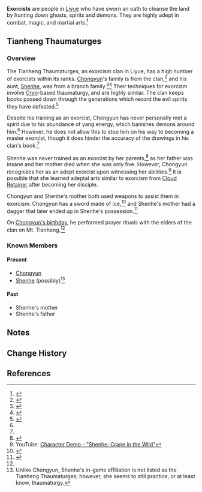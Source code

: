 {{Stub|Needs more fleshing out (any info from Chongyun's hangout? more relation to adepti arts as mentioned on [[Mystic Arts in Teyvat]]?) and references}}
{{Terminology Infobox
|type         = Lore
|region       = Liyue
}}
'''Exorcists''' are people in [[Liyue]] who have sworn an oath to cleanse the land by hunting down ghosts, spirits and demons. They are highly adept in combat, magic, and martial arts.<ref name="Chongyun Details">{{Ref/CS|Chongyun|Character Details}}</ref>

==Tianheng Thaumaturges==
===Overview===
{{Quote|Heart be pure, evil be erased. Mind be purged, world be saved.|Mantra<ref>{{Ref/VO|Chongyun|Chat: Mantras}}</ref><ref>{{Ref/VO|Shenhe|Chat: Motto}}</ref>}}
The Tianheng Thaumaturges, an exorcism clan in Liyue, has a high number of exorcists within its ranks. [[Chongyun]]'s family is from the clan,<ref name="My Family Say">{{Ref/Mail|Mail/My Family Say... (2022-09-07)}}</ref> and his aunt, [[Shenhe]], was from a branch family.<ref>{{Ref/CS|Shenhe|Character Details}}</ref><ref>{{Ref/Quest|Bygones Times Like Dust Passing|q='''Yun Jin:''' I came to Mt. Tianheng once with my father as a child. [...] No wonder the legend of "The Divine Damsel of Devastation" is said to have taken place here.}}</ref> Their techniques for exorcism involve [[Cryo]]-based thaumaturgy, and are highly similar.{{Cite}} The clan keeps books passed down through the generations which record the evil spirits they have defeated.<ref name="Field Guide">{{Ref/CS|Chongyun|Field Guide to Demons and Beasts}}</ref>

Despite his training as an exorcist, Chongyun has never personally met a spirit due to his abundance of yang energy, which banishes demons around him.<ref name="Chongyun Details" /> However, he does not allow this to stop him on his way to becoming a master exorcist, though it does hinder the accuracy of the drawings in his clan's book.<ref name="Field Guide" />

Shenhe was never trained as an exorcist by her parents,<ref>{{Ref/CS|Shenhe|Vision}}</ref> as her father was insane and her mother died when she was only five. However, Chongyun recognizes her as an adept exorcist upon witnessing her abilities.<ref>YouTube: [https://youtu.be/piiSGbsxMRQ Character Demo - "Shenhe: Crane in the Wild"]</ref> It is possible that she learned adeptal arts similar to exorcism from [[Cloud Retainer]] after becoming her disciple.

Chongyun and Shenhe's mother both used weapons to assist them in exorcism. Chongyun has a sword made of ice,<ref>{{Ref/Item|Chongyun: Spirit Blade}}</ref> and Shenhe's mother had a dagger that later ended up in Shenhe's possession.<ref>{{Ref/CS|Shenhe|Character Story 3}}</ref>

On [[Birthday/Chongyun|Chongyun's birthday]], he performed prayer rituals with the elders of the clan on Mt. Tianheng.<ref name="My Family Say" />

===Known Members===
====Present====
* [[Chongyun]]
* [[Shenhe]] (possibly)<ref group="Note">Unlike Chongyun, Shenhe's in-game affiliation is not listed as the Tianheng Thaumaturges; however, she seems to still practice, or at least know, thaumaturgy.</ref>

====Past====
* Shenhe's mother
* Shenhe's father

==Notes==
{{Reflist|note=1}}

==Change History==
{{Change History|introduced=1.0}}

==References==
{{Reflist}}